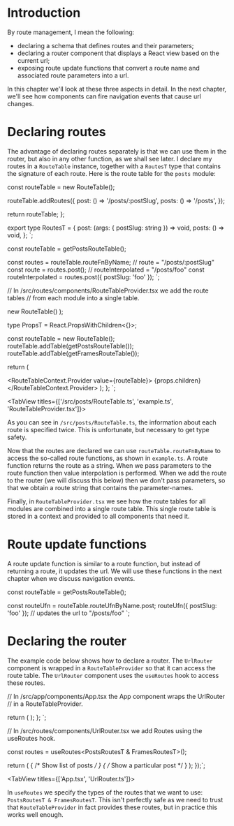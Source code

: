 # Introduction

By route management, I mean the following:

- declaring a schema that defines routes and their parameters;
- declaring a router component that displays a React view based on the current url;
- exposing route update functions that convert a route name and associated route parameters into a url.

In this chapter we'll look at these three aspects in detail. In the next chapter, we'll see how components
can fire navigation events that cause url changes.

# Declaring routes

The advantage of declaring routes separately is that we can use them in the router, but also in any
other function, as we shall see later. I declare my routes in a `RouteTable` instance, together with a
`RoutesT` type that contains the signature of each route. Here is the route table for the `posts` module:


  const routeTable = new RouteTable();

  routeTable.addRoutes({
    post: () => '/posts/:postSlug',
    posts: () => '/posts',
  });

  return routeTable;
};

export type RoutesT = {
  post: (args: { postSlug: string }) => void,
  posts: () => void,
};
`;


const routeTable = getPostsRouteTable();

const routes = routeTable.routeFnByName;
// route = "/posts/:postSlug"
const route = routes.post();
// routeInterpolated = "/posts/foo"
const routeInterpolated = routes.post({ postSlug: 'foo' });
`;

// In /src/routes/components/RouteTableProvider.tsx we add the route tables
// from each module into a single table.


  new RouteTable()
);

type PropsT = React.PropsWithChildren<{}>;

  const routeTable = new RouteTable();
  routeTable.addTable(getPostsRouteTable());
  routeTable.addTable(getFramesRouteTable());

return (

<RouteTableContext.Provider value={routeTable}>
  {props.children}
</RouteTableContext.Provider>
); }; `;

<TabView titles={['/src/posts/RouteTable.ts', 'example.ts', 'RouteTableProvider.tsx']}>
  <CodeSnippet code={code1} />
  <CodeSnippet code={code2} />
  <CodeSnippet code={code3} />
</TabView>

As you can see in `/src/posts/RouteTable.ts`, the information about each route is specified twice.
This is unfortunate, but necessary to get type safety.

Now that the routes are declared we can use `routeTable.routeFnByName` to access the so-called route
functions, as shown in `example.ts`. A route function returns the route as a string. When we pass parameters
to the route function then value interpolation is performed. When we add the route to the router (we will
discuss this below) then we don't pass parameters, so that we obtain a route string that contains the
parameter-names.

Finally, in `RouteTableProvider.tsx` we see how the route tables for all modules are combined into a single
route table. This single route table is stored in a context and provided to all components that need it.

# Route update functions

A route update function is similar to a route function, but instead of returning a route, it updates the url.
We will use these functions in the next chapter when we discuss navigation events.


const routeTable = getPostsRouteTable();

const routeUfn = routeTable.routeUfnByName.post;
routeUfn({ postSlug: 'foo' }); // updates the url to "/posts/foo"
`;

<CodeSnippet title="example.ts" code={code6} />

# Declaring the router

The example code below shows how to declare a router. The `UrlRouter` component is wrapped in a
`RouteTableProvider` so that it can access the route table. The `UrlRouter` component uses the `useRoutes`
hook to access these routes.

// In /src/app/components/App.tsx the App component wraps the UrlRouter
// in a RouteTableProvider.


  return (
    <RouteTableProvider>
      <UrlRouter />
    </RouteTableProvider>
  );
};
`;

// In /src/routes/components/UrlRouter.tsx we add Routes using the useRoutes hook.


  const routes = useRoutes<PostsRoutesT & FramesRoutesT>();

  return (
    <Route path={routes.posts()}>
      { /* Show list of posts */ }
      <PostListView className="mt-12" />
      { /* Show a particular post */ }
      <Route path={routes.post()}>
        <PostView className="mt-16" />
      </Route>
    </Route>
  );
});`;

<TabView titles={['App.tsx', 'UrlRouter.ts']}>
  <CodeSnippet code={code4} />
  <CodeSnippet code={code5} />
</TabView>

In `useRoutes` we specify the types of the routes that we want to use:
`PostsRoutesT & FramesRoutesT`. This isn't perfectly safe as we need to trust that `RouteTableProvider` in fact
provides these routes, but in practice this works well enough.